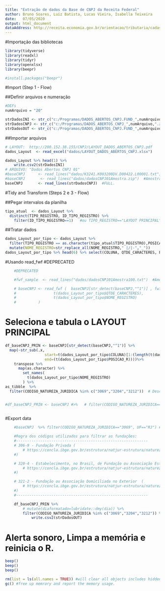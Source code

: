 ```yaml
---
title: "Extração de dados da Base de CNPJ da Receita Federal"
author: Bruno Soares, Luiz Batista, Lucas Vieira, Isabella Teixeira
date:   07/05/2020
output: html_document
dataAddress: http://receita.economia.gov.br/orientacao/tributaria/cadastros/cadastro-nacional-de-pessoas-juridicas-cnpj/dados-publicos-cnpj
---
```


#Importação das bibliotecas
```r
library(tidyverse)
library(readxl)
library(tidyr)
library(openxlsx)
library(beepr)

#install.packages("beepr")

```

#Import (Step 1 - Flow)

##Definir arquivos e numeração
```r

#DEFs
numArquivo = "20"

strDadosINI <- str_c("c:/Programas/DADOS_ABERTOS_CNPJ.FUND_",numArquivo,"_INI.csv")
strDadosCNPJ <- str_c("c:/Programas/DADOS_ABERTOS_CNPJ_",numArquivo,".zip")
strDadosOUT <- str_c("c:/Programas/DADOS_ABERTOS_CNPJ.FUND_",numArquivo,".csv")

```                                                                                          

##Importar arquivos 
```r
# LAYOUT:  http://200.152.38.155/CNPJ/LAYOUT_DADOS_ABERTOS_CNPJ.pdf
dados_Layout  <- read_excel("dados/LAYOUT_DADOS_ABERTOS_CNPJ.xlsx")

dados_Layout %>% head(1) %>%     
    write.csv2(strDadosINI)
# ARQUIVO: "Dados Abertos CNPJ 01"
#baseCNPJ      <- read_lines("dados/K3241.K003200DV.D00422.L00001.txt")
#baseCNPJ       <- read_lines("dados/dadosCNPJ01Amostra.zip")  #Amostra com 100 linhas.
baseCNPJ       <- read_lines(strDadosCNPJ)  #FULL.

```


#Tidy and Transform (Steps 2 e 3 - Flow)

##Pegar intervalos da planilha
```r
tipo_atual  <- dados_Layout %>% 
  distinct(TIPO_REGISTRO, ID_TIPO_REGISTRO) %>%
    filter(ID_TIPO_REGISTRO==1)   #ou TIPO_REGISTRO=="LAYOUT PRINCIPAL"
```


##Tratar dados
```r
dados_Layout_por_tipo <- dados_Layout %>% 
  filter(TIPO_REGISTRO == as.character(tipo_atual$TIPO_REGISTRO),POSICAO_R!="NA")   %>% 
  mutate(NOME_REGISTRO=str_replace_all(NOME_REGISTRO," |/|-","_"))  
dados_Layout_por_tipo %>% head(6) %>% select(COLUNA, QTDE_CARACTERES, POSICAO_R, ID_TIPO_REGISTRO, NOME_REGISTRO,TIPO_REGISTRO)
```


#Usando read_fwf   #DEPRECATED
```r
	#DEPRECATED

	#fwf_sample  <- read_lines("dados/dadosCNPJ01Amostra100.txt")  #Amostra com 100 linhas.

	# baseCNPJ <- read_fwf (  baseCNPJ[str_detect(baseCNPJ,"^1")] , fwf_widths (  
	#                 t(dados_Layout_por_tipo$QTDE_CARACTERES),
	#                 t(dados_Layout_por_tipo$NOME_REGISTRO)            )
	#          )

```


# Seleciona e tabula o LAYOUT PRINCIPAL
```r
  
df_baseCNPJ_PRIN <- baseCNPJ[str_detect(baseCNPJ,"^1")] %>%
  map(~str_sub(.x,
                  start=t(dados_Layout_por_tipo$COLUNA)[1:(length(t(dados_Layout_por_tipo$COLUNA)))],
                  end=(t(dados_Layout_por_tipo$POSICAO_R))))%>%
    transpose %>%
      map(as.character) %>%
        set_names(
          t(dados_Layout_por_tipo$NOME_REGISTRO)
        ) %>%
as_tibble  %>%
  filter(CODIGO_NATUREZA_JURIDICA %in% c("3069","3204","3212"))  # Descomentar quando estiver utilizando o arquivo completo


#df_baseCNPJ_PRIN <- baseCNPJ #>%   # filter(CODIGO_NATUREZA_JURIDICA=="3069", UF=="RJ") # Descomentar quando estiver utilizando o arquivo completo
  
```

#Export data
```r
	
	#baseCNPJ  %>% filter(CODIGO_NATUREZA_JURIDICA=="3069", UF=="RJ") # Descomentar quando estiver utilizando o arquivo completo

	#Regra dos códigos utilizados para filtrar as fundações:
	#------------------------------------------------------------
	# 306-9 - Fundação Privada (
		# https://concla.ibge.gov.br/estrutura/natjur-estrutura/natureza-juridica-2018/23161-306-9-fundacao-privada
	#) 

	# 320-4 - Estabelecimento, no Brasil, de Fundação ou Associação Estrangeiras ( 	
		# https://concla.ibge.gov.br/estrutura/natjur-estrutura/natureza-juridica-2018/23187-320-4-estabelecimento-no-brasil-de-fundacao-ou-associacao-estrangeiras 
	#) 

	# 321-2 - Fundação ou Associação Domiciliada no Exterior  (		
		# https://concla.ibge.gov.br/estrutura/natjur-estrutura/natureza-juridica-2018/23188-321-2-fundacao-ou-associacao-domiciliadas-no-exterior 
	#) 
	#------------------------------------------------------------

	df_baseCNPJ_PRIN %>%
		# mutate(diaformatado=lubridate::dmy(dia)) %>% 
		filter(CODIGO_NATUREZA_JURIDICA %in% c("3069","3204","3212")) %>% 
			write.csv2(strDadosOUT)

```

# Alerta sonoro, Limpa a memória e reinicia o R.
```r
beep()
beep()
beep()

rm(list = ls(all.names = TRUE)) #will clear all objects includes hidden objects.
gc() #free up memrory and report the memory usage.

```
